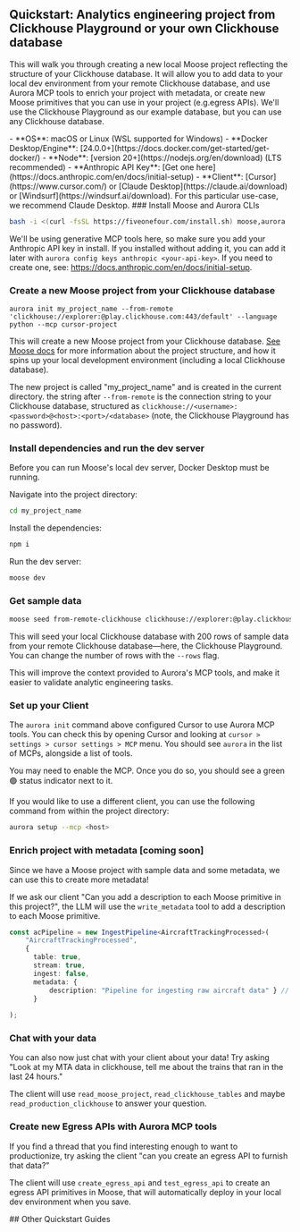 
## Quickstart: Analytics engineering project from Clickhouse Playground or your own Clickhouse database

This will walk you through creating a new local Moose project reflecting the structure of your Clickhouse database. It will allow you to add data to your local dev environment from your remote Clickhouse database, and use Aurora MCP tools to enrich your project with metadata, or create new Moose primitives that you can use in your project (e.g.egress APIs). We'll use the Clickhouse Playground as our example database, but you can use any Clickhouse database.

<Callout type="info" title="Prerequisites">
- **OS**: macOS or Linux (WSL supported for Windows)
- **Docker Desktop/Engine**: [24.0.0+](https://docs.docker.com/get-started/get-docker/)
- **Node**: [version 20+](https://nodejs.org/en/download) (LTS recommended)
- **Anthropic API Key**: [Get one here](https://docs.anthropic.com/en/docs/initial-setup)
- **Client**: [Cursor](https://www.cursor.com/) or [Claude Desktop](https://claude.ai/download) or [Windsurf](https://windsurf.ai/download). For this particular use-case, we recommend Claude Desktop.
</Callout>

<Steps>
### Install Moose and Aurora CLIs

```bash filename="Terminal" copy
bash -i <(curl -fsSL https://fiveonefour.com/install.sh) moose,aurora
```

We'll be using generative MCP tools here, so make sure you add your Anthropic API key in install. If you installed without adding it, you can add it later with `aurora config keys anthropic <your-api-key>`. If you need to create one, see: https://docs.anthropic.com/en/docs/initial-setup.

### Create a new Moose project from your Clickhouse database

```aurora init my_project_name --from-remote 'clickhouse://explorer:@play.clickhouse.com:443/default' --language python --mcp cursor-project```

This will create a new Moose project from your Clickhouse database. [See Moose docs](https://docs.fiveonefour.com/moose) for more information about the project structure, and how it spins up your local development environment (including a local Clickhouse database).

The new project is called "my_project_name" and is created in the current directory. the string after `--from-remote` is the connection string to your Clickhouse database, structured as `clickhouse://<username>:<password>@<host>:<port>/<database>` (note, the Clickhouse Playground has no password).

### Install dependencies and run the dev server

Before you can run Moose's local dev server, Docker Desktop must be running.

Navigate into the project directory:

```bash filename="Terminal" copy
cd my_project_name
```

Install the dependencies: 

```bash filename="Terminal" copy
npm i
```

Run the dev server:

```bash filename="Terminal" copy
moose dev
```

### Get sample data

```bash filename="Terminal" copy
moose seed from-remote-clickhouse clickhouse://explorer:@play.clickhouse.com:443/default --rows 200
```

This will seed your local Clickhouse database with 200 rows of sample data from your remote Clickhouse database—here, the Clickhouse Playground. You can change the number of rows with the `--rows` flag.

This will improve the context provided to Aurora's MCP tools, and make it easier to validate analytic engineering tasks.

### Set up your Client

The `aurora init` command above configured Cursor to use Aurora MCP tools. You can check this by opening Cursor and looking at `cursor > settings > cursor settings > MCP` menu. You should see `aurora` in the list of MCPs, alongside a list of tools. 

You may need to enable the MCP. Once you do so, you should see a green 🟢 status indicator next to it.

If you would like to use a different client, you can use the following command from within the project directory:

```bash filename="Termainal" copy
aurora setup --mcp <host>
```

### Enrich project with metadata [coming soon]

Since we have a Moose project with sample data and some metadata, we can use this to create more metadata! 

If we ask our client "Can you add a description to each Moose primitive in this project?", the LLM will use the `write_metadata` tool to add a description to each Moose primitive.

```TypeScript filename="my_project_name/index.ts"
const acPipeline = new IngestPipeline<AircraftTrackingProcessed>(
    "AircraftTrackingProcessed",
    {
      table: true,
      stream: true,
      ingest: false,
      metadata: {
          description: "Pipeline for ingesting raw aircraft data" } // new description field!
      }
    
);
```

### Chat with your data

You can also now just chat with your client about your data! Try asking "Look at my MTA data in clickhouse, tell me about the trains that ran in the last 24 hours."

The client will use `read_moose_project`, `read_clickhouse_tables` and maybe `read_production_clickhouse` to answer your question.

### Create new Egress APIs with Aurora MCP tools

If you find a thread that you find interesting enough to want to productionize, try asking the client "can you create an egress API to furnish that data?"

The client will use `create_egress_api` and `test_egress_api` to create an egress API primitives in Moose, that will automatically deploy in your local dev environment when you save.

</Steps>
## Other Quickstart Guides

<FeatureGrid>
  <FeatureCard
    href="/aurora/quickstart/clickhouse-chat#quickstart-ad-hoc-analytics-with-clickhouse-playground-or-your-own-clickhouse-database"
    Icon={Icons.models}
    title="Chat with Clickhouse"
    description="
    Connect your LLM client to a Clickhouse database and chat with your data. 
    "
  />
  
  <FeatureCard
    href="/aurora/quickstart/from-template#quickstart-new-complete-local-olap-project-from-template"
    Icon={Icons.streams}
    title="Full stack OLAP project from Template"
    description="
    Create a full local OLAP dev environment with one command. Data primitives in ts or py. Aurora MCP tools for creating new primitives.
    "
  />

</FeatureGrid> 